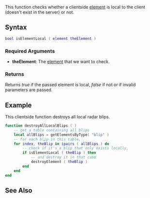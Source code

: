 
{{Client function}}
This function checks whether a clientside [[/element.md|element]] is local to the client (doesn't exist in the server) or not.

==Syntax==
<syntaxhighlight lang="lua">
bool isElementLocal ( element theElement )
</syntaxhighlight>
{{New feature/item|3.0141|1.4.0|6987|{{OOP||[[/element.md|element]]:isLocal|localElement}}}}

===Required Arguments===
* '''theElement''': The [[/element.md|element]] that we want to check.

===Returns===
Returns ''true'' if the passed element is local, ''false'' if not or if invalid parameters are passed.

==Example==
This clientside function destroys all local radar blips.
<syntaxhighlight lang="lua">
function destroyAllLocalBlips ( )
	-- get a table containing all blips
	local allBlips = getElementsByType( "blip" )
	-- for each blip in this table,
	for index, theBlip in ipairs ( allBlips ) do
		-- check if it's a blip that only exists locally,
		if isElementLocal ( theBlip ) then
			-- and destroy it in that case
			destroyElement ( theBlip )
		end
	end
end
</syntaxhighlight>

==See Also==
{{Element functions}}
